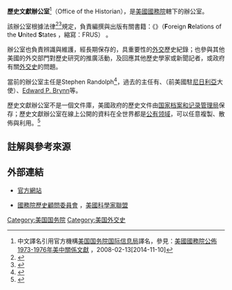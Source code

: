 {{noteTA
|1=zh-hans:国际信息局; zh-hant:國際資訊局;
}}
'''歷史文獻辦公室'''<ref>中文譯名引用官方機構[[美国国务院国际信息局|美国国务院国际信息局]]譯名，參見：[http://iipdigital.ait.org.tw/st/chinese/article/2008/02/20080214122556jbnij0.6098596.html#axzz3IfCKJ7pZ 美國國務院公佈1973-1976年美中關係文獻] {{Wayback|url=http://iipdigital.ait.org.tw/st/chinese/article/2008/02/20080214122556jbnij0.6098596.html#axzz3IfCKJ7pZ |date=20160401175907 }}，2008-02-13[2014-11-10]</ref>（Office of the Historian），是[[美國國務院|美國國務院]]{{link-en|美國公共事務局|Bureau of Public Affairs|公共事務局}}轄下的辦公室。

該辦公室根據法律<ref>{{cite web|title=Foreign Relations Authorization Act, Fiscal Years 1992 and 1993|url=http://fas.org/sgp/advisory/state/pl102138.html|accessdate=2014-11-10|language=en|archive-date=2021-02-23|archive-url=https://web.archive.org/web/20210223181339/https://fas.org/sgp/advisory/state/pl102138.html|dead-url=no}}</ref><ref>{{cite web|title=PUBLIC LAW 102-138—OCT. 28, 1991|url=http://www.gpo.gov/fdsys/pkg/STATUTE-105/pdf/STATUTE-105-Pg647.pdf|accessdate=2014-11-10|language=en|format=pdf|archive-date=2017-02-28|archive-url=https://web.archive.org/web/20170228221153/https://www.gpo.gov/fdsys/pkg/STATUTE-105/pdf/STATUTE-105-Pg647.pdf|dead-url=no}}</ref>規定，負責編撰與出版有關{{link-en|美國的外交政策|Foreign policy of the United States}}書籍：《{{link-en|美國的對外關係|Foreign Relations Series}}》（'''F'''oreign '''R'''elations of the '''U'''nited '''S'''tates ，縮寫：FRUS） 。

辦公室也負責辨識與維護，經長期保存的，具重要性的[[外交|外交]]歷史紀錄；也參與其他美國的外交部門對歷史研究的推廣活動，及回應其他歷史學家或新聞記者，或政府有關[[外交史|外交史]]的問題。

當前的辦公室主任是Stephen Randolph<ref>{{cite web|title=The Historian|url=http://history.state.gov/about/the-historian|publisher=history.state.gov|accessdate=2014-11-10|archive-date=2021-04-25|archive-url=https://web.archive.org/web/20210425105121/https://history.state.gov/about/the-historian|dead-url=no}}</ref>，過去的主任有{{tsl|en|Marc J. Susser|}}、{{tsl|en|John Campbell (diplomat)||John Campbell}}（前美國駐[[尼日利亞|尼日利亞]]大使）、[[Edward_P._Brynn|Edward P. Brynn]]等。

歷史文獻辦公室不是一個文件庫，美國政府的歷史文件由[[国家档案和记录管理局|国家档案和记录管理局]]保存；歷史文獻辦公室在線上公開的資料在全世界都是[[公有领域|公有领域]]，可以任意複製、散佈與利用。<ref>{{cite web|title=FAQs|url=http://history.state.gov/about/faq|publisher=history.state.gov|accessdate=2014-11-10|language=en|archive-date=2021-04-21|archive-url=https://web.archive.org/web/20210421011114/https://history.state.gov/about/faq|dead-url=no}}</ref>

== 註解與參考來源 ==
{{reflist}}

== 外部連結 ==
*{{en}}[http://history.state.gov/ 官方網站] {{Wayback|url=http://history.state.gov/ |date=20160731033538 }}
*{{en}}[http://fas.org/sgp/advisory/state/ 國務院歷史顧問委員會] {{Wayback|url=http://fas.org/sgp/advisory/state/ |date=20201203124233 }}，[[美國科學家聯盟|美國科學家聯盟]]

[[Category:美国国务院|Category:美国国务院]]
[[Category:美国外交史|Category:美国外交史]]